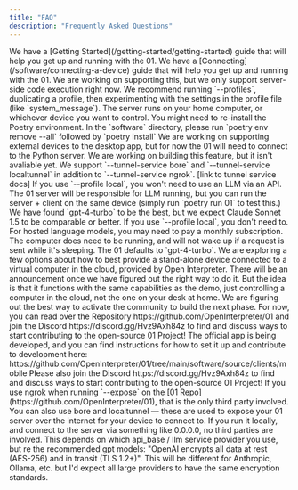 ```yaml
---
title: "FAQ"
description: "Frequently Asked Questions"
---
```


<Accordion title="Where should I start?">
  We have a [Getting Started](/getting-started/getting-started) guide that will
  help you get up and running with the 01.
</Accordion>

<Accordion title="Is there a walk-through for connecting a device to the server?">
  We have a [Connecting](/software/connecting-a-device) guide that will help you
  get up and running with the 01.
</Accordion>

<Accordion title="How do I have code run on the client-side?">
  We are working on supporting this, but we only support server-side code
  execution right now.
</Accordion>

<Accordion title="How do I build a profile?">
  We recommend running `--profiles`, duplicating a profile, then experimenting
  with the settings in the profile file (like `system_message`).
</Accordion>

<Accordion title="Where does the server run?">
  The server runs on your home computer, or whichever device you want to
  control.
</Accordion>

<Accordion title="My app is stuck on the 'Starting...' screen. What do I do?">
  You might need to re-install the Poetry environment. In the `software`
  directory, please run `poetry env remove --all` followed by `poetry install`
</Accordion>

<Accordion title="Can an 01 device connect to the desktop app, or do general customers/consumers need to set it up in their terminal?">
  We are working on supporting external devices to the desktop app, but for now
  the 01 will need to connect to the Python server.
</Accordion>

<Accordion title="Can I on/off certain tools?">
  We are working on building this feature, but it isn't avaliable yet.
</Accordion>

<Accordion title="Alternatives to nGrok?">
  We support `--tunnel-service bore` and `--tunnel-service localtunnel` in
  addition to `--tunnel-service ngrok`. [link to tunnel service docs]
</Accordion>

<Accordion title="Uses a huge deal of API credits, what options do I have for using local models? Can these be run on the client device?">
  If you use `--profile local`, you won't need to use an LLM via an API. The 01
  server will be responsible for LLM running, but you can run the server +
  client on the same device (simply run `poetry run 01` to test this.)
</Accordion>

<Accordion title="Which model is best?">
  We have found `gpt-4-turbo` to be the best, but we expect Claude Sonnet 1.5 to
  be comparable or better.
</Accordion>

<Accordion title="Do I need to pay for a monthly subscription?">
  If you use `--profile local`, you don't need to. For hosted language models,
  you may need to pay a monthly subscription.
</Accordion>

<Accordion title="Does the computer the O1 connects to need to always be on and running? If its in sleep mode will it wake up when I call on it?">
  The computer does need to be running, and will not wake up if a request is
  sent while it's sleeping.
</Accordion>

<Accordion title="Which Model does 01 use?">
  The 01 defaults to `gpt-4-turbo`.
</Accordion>

<Accordion title="Do you support a Standalone Device/Hosted Server?">
  We are exploring a few options about how to best provide a stand-alone device
  connected to a virtual computer in the cloud, provided by Open Interpreter.
  There will be an announcement once we have figured out the right way to do it.
  But the idea is that it functions with the same capabilities as the demo, just
  controlling a computer in the cloud, not the one on your desk at home.
</Accordion>

<Accordion title="How Do I Get Involved?">
  We are figuring out the best way to activate the community to build the next
  phase. For now, you can read over the Repository
  https://github.com/OpenInterpreter/01 and join the Discord
  https://discord.gg/Hvz9Axh84z to find and discuss ways to start contributing
  to the open-source 01 Project!
</Accordion>

<Accordion title="Is there a Mobile App?">
  The official app is being developed, and you can find instructions for how to
  set it up and contribute to development here:
  https://github.com/OpenInterpreter/01/tree/main/software/source/clients/mobile
  Please also join the Discord https://discord.gg/Hvz9Axh84z to find and discuss
  ways to start contributing to the open-source 01 Project!
</Accordion>

<Accordion title="Are there any third parties involved in the communication between 01 and my computer?">
  If you use ngrok when running `--expose` on the [01
  Repo](https://github.com/OpenInterpreter/01), that is the only third party
  involved. You can also use bore and localtunnel — these are used to expose
  your 01 server over the internet for your device to connect to. If you run it
  locally, and connect to the server via something like 0.0.0.0, no third
  parties are involved.
</Accordion>

<Accordion title="Is communication between 01 and my computer end-to-end encrypted and if so what is the encryption standard used?">
  This depends on which api_base / llm service provider you use, but re the
  recommended gpt models: "OpenAI encrypts all data at rest (AES-256) and in
  transit (TLS 1.2+)". This will be different for Anthropic, Ollama, etc. but
  I'd expect all large providers to have the same encryption standards.
</Accordion>